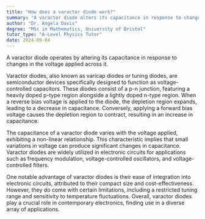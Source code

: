 ```yaml
---
title: "How does a varactor diode work?"
summary: "A varactor diode alters its capacitance in response to changes in voltage, making it useful in tuning circuits and frequency modulation applications."
author: "Dr. Angela Davis"
degree: "MSc in Mathematics, University of Bristol"
tutor_type: "A-Level Physics Tutor"
date: 2024-09-04
---
```


A varactor diode operates by altering its capacitance in response to changes in the voltage applied across it.

Varactor diodes, also known as varicap diodes or tuning diodes, are semiconductor devices specifically designed to function as voltage-controlled capacitors. These diodes consist of a p-n junction, featuring a heavily doped p-type region alongside a lightly doped n-type region. When a reverse bias voltage is applied to the diode, the depletion region expands, leading to a decrease in capacitance. Conversely, applying a forward bias voltage causes the depletion region to contract, resulting in an increase in capacitance.

The capacitance of a varactor diode varies with the voltage applied, exhibiting a non-linear relationship. This characteristic implies that small variations in voltage can produce significant changes in capacitance. Varactor diodes are widely utilized in electronic circuits for applications such as frequency modulation, voltage-controlled oscillators, and voltage-controlled filters.

One notable advantage of varactor diodes is their ease of integration into electronic circuits, attributed to their compact size and cost-effectiveness. However, they do come with certain limitations, including a restricted tuning range and sensitivity to temperature fluctuations. Overall, varactor diodes play a crucial role in contemporary electronics, finding use in a diverse array of applications.
    